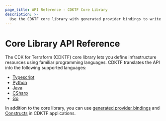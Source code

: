 ```yaml
---
page_title: API Reference - CDKTF Core Library
description: >-
  Use the CDKTF core library with generated provider bindings to write your CDKTF program. Get API reference in TypeScript, Python, Java, CSharp, and Go.
---
```


# Core Library API Reference

The CDK for Terraform (CDKTF) core library lets you define infrastructure resources using familiar programming languages. CDKTF translates the API into the following supported languages:

- [Typescript](/cdktf/api-reference/typescript)
- [Python](/cdktf/api-reference/python)
- [Java](/cdktf/api-reference/java)
- [CSharp](/cdktf/api-reference/csharp)
- [Go](/cdktf/api-reference/go)

In addition to the core library, you can use [generated provider bindings](/cdktf/concepts/providers-and-resources) and [Constructs](https://constructs.dev/search?q=&cdk=cdktf&offset=0) in CDKTF applications.
